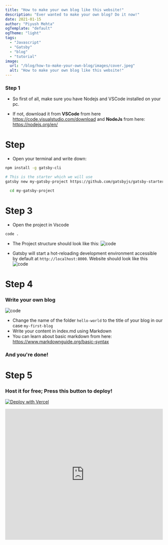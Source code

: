 ```yaml
---
title: "How to make your own blog like this website!"
description: "Ever wanted to make your own blog? Do it now!"
date: 2021-01-15
author: "Piyush Mehta"
ogTemplate: "default"
ogTheme: "light"
tags:
  - "Javascript"
  - "Gatsby"
  - "blog"
  - "tutorial"
image:
  url: "/blog/how-to-make-your-own-blog/images/cover.jpeg"
  alt: "How to make your own blog like this website!"
---
```




### Step 1
- So first of all, make sure you have Nodejs and VSCode installed on your pc. 

- If not, download it from __VSCode__ from here https://code.visualstudio.com/download and __NodeJs__ from here: https://nodejs.org/en/

# Step 

- Open your terminal and write down: 
```bash
npm install -g gatsby-cli
```

```bash
# This is the starter which we will use
gatsby new my-gatsby-project https://github.com/gatsbyjs/gatsby-starter-blog
```

```bash
  cd my-gatsby-project
```

# Step 3

- Open the project in Vscode
```bash
code . 
```

- The Project structure should look like this:
![code](/blog/how-to-make-your-own-blog/images/img1.png)


- Gatsby will start a hot-reloading development environment accessible by default at `http://localhost:8000`.
Website should look like this
![code](/blog/how-to-make-your-own-blog/images/img2.png)

# Step 4 
### Write your own blog
![code](/blog/how-to-make-your-own-blog/images/img3.png)

- Change the name of the folder `hello-world` to the title of your blog in our case `my-first-blog`
- Write your content in index.md using Markdown
- You can learn about basic markdown from here: https://www.markdownguide.org/basic-syntax

### And you're done!

# Step 5
### Host it for free; Press this button to deploy!

[![Deploy with Vercel](https://vercel.com/button)](https://vercel.com/new/git/external?repository-url=https%3A%2F%2Fgithub.com%2Fvercel%2Fnext.js%2Ftree%2Fcanary%2Fexamples%2Fhello-world)

<div style="width:100%;height:0;padding-bottom:83%;position:relative;"><iframe src="https://giphy.com/embed/NKA63NRZZQ52Nvjzvs" width="100%" height="100%" style="position:absolute" frameBorder="0" class="giphy-embed" allowFullScreen></iframe></div>

